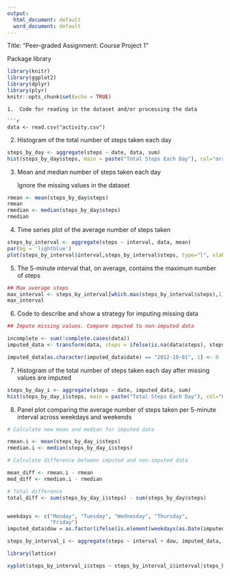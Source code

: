 ```yaml
---
output:
  html_document: default
  word_document: default
---
```


Title: "Peer-graded Assignment: Course Project 1"

Package library

```r
library(knitr)
library(ggplot2)
library(dplyr)
library(plyr)
knitr::opts_chunk$set(echo = TRUE)
```
```
1.  Code for reading in the dataset and/or processing the data

```r

data <- read.csv("activity.csv")
```

2.  Histogram of the total number of steps taken each day

```r
steps_by_day <- aggregate(steps ~ date, data, sum)
hist(steps_by_day$steps, main = paste("Total Steps Each Day"), col="orange", xlab="Number of Steps")
```
3.  Mean and median number of steps taken each day

    Ignore the missing values in the dataset
    
```r
rmean <- mean(steps_by_day$steps)
rmean
rmedian <- median(steps_by_day$steps)
rmedian
```
4.  Time series plot of the average number of steps taken

```r
steps_by_interval <- aggregate(steps ~ interval, data, mean)
par(bg = 'lightblue')
plot(steps_by_interval$interval,steps_by_interval$steps, type="l", xlab="Interval", ylab="Number of Steps",main="Average Number of Steps per Day by Interval")
```

5.  The 5-minute interval that, on average, contains the maximum number of steps

```r
## Max average steps
max_interval <- steps_by_interval[which.max(steps_by_interval$steps),1]
max_interval
```

6.  Code to describe and show a strategy for imputing missing data

```r
## Impute missing values. Compare imputed to non-imputed data

incomplete <- sum(!complete.cases(data))
imputed_data <- transform(data, steps = ifelse(is.na(data$steps), steps_by_interval$steps[match(data$interval, steps_by_interval$interval)], data$steps))

imputed_data[as.character(imputed_data$date) == "2012-10-01", 1] <- 0
```

7.  Histogram of the total number of steps taken each day after missing values are imputed

```r
steps_by_day_i <- aggregate(steps ~ date, imputed_data, sum)
hist(steps_by_day_i$steps, main = paste("Total Steps Each Day"), col="Green", xlab="Number of Steps")
```

8.  Panel plot comparing the average number of steps taken per 5-minute interval across weekdays and weekends

```r
# Calculate new mean and median for imputed data

rmean.i <- mean(steps_by_day_i$steps)
rmedian.i <- median(steps_by_day_i$steps)

# Calculate difference between imputed and non-imputed data

mean_diff <- rmean.i - rmean
med_diff <- rmedian.i - rmedian

# Total difference
total_diff <- sum(steps_by_day_i$steps) - sum(steps_by_day$steps)


weekdays <- c("Monday", "Tuesday", "Wednesday", "Thursday", 
              "Friday")
imputed_data$dow = as.factor(ifelse(is.element(weekdays(as.Date(imputed_data$date)),weekdays), "Weekday", "Weekend"))

steps_by_interval_i <- aggregate(steps ~ interval + dow, imputed_data, mean)

library(lattice)

xyplot(steps_by_interval_i$steps ~ steps_by_interval_i$interval|steps_by_interval_i$dow, main="Average Steps per Day by Interval",xlab="Interval", ylab="Steps",layout=c(1,2), type="l")
```





